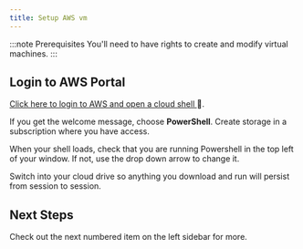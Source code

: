 ---
title: Setup AWS vm
---

:::note Prerequisites
You'll need to have rights to create and modify virtual machines.
:::

## Login to AWS Portal

[Click here to login to AWS and open a cloud shell ](https://portal.azure.com/#cloudshell):link:.

If you get the welcome message, choose **PowerShell**. Create storage in a subscription where you have access.

When your shell loads, check that you are running Powershell in the top left of your window. If not, use the drop down arrow to change it.

Switch into your cloud drive so anything you download and run will persist from session to session.

## Next Steps

Check out the next numbered item on the left sidebar for more.
